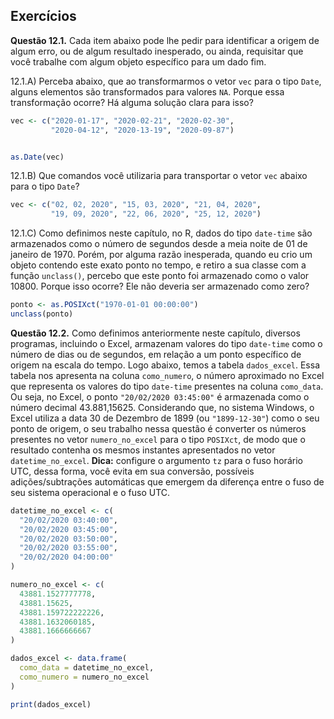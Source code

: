 


\setcounter{Exercise}{0}

## Exercícios {.unnumbered}




**Questão 12.1.** Cada item abaixo pode lhe pedir para identificar a origem de algum erro, ou de algum resultado inesperado, ou ainda, requisitar que você trabalhe com algum objeto específico para um dado fim.


12.1.A) Perceba abaixo, que ao transformarmos o vetor `vec` para o tipo `Date`, alguns elementos são transformados para valores `NA`. Porque essa transformação ocorre? Há alguma solução clara para isso?

```r
vec <- c("2020-01-17", "2020-02-21", "2020-02-30", 
         "2020-04-12", "2020-13-19", "2020-09-87")


as.Date(vec)
```



12.1.B) Que comandos você utilizaria para transportar o vetor `vec` abaixo para o tipo `Date`?

```r
vec <- c("02, 02, 2020", "15, 03, 2020", "21, 04, 2020",
         "19, 09, 2020", "22, 06, 2020", "25, 12, 2020")
```


12.1.C) Como definimos neste capítulo, no R, dados do tipo `date-time` são armazenados como o número de segundos desde a meia noite de 01 de janeiro de 1970. Porém, por alguma razão inesperada, quando eu crio um objeto contendo este exato ponto no tempo, e retiro a sua classe com a função `unclass()`, percebo que este ponto foi armazenado como o valor 10800. Porque isso ocorre? Ele não deveria ser armazenado como zero?

```r
ponto <- as.POSIXct("1970-01-01 00:00:00")
unclass(ponto)
```




**Questão 12.2.** Como definimos anteriormente neste capítulo, diversos programas, incluindo o Excel, armazenam valores do tipo `date-time` como o número de dias ou de segundos, em relação a um ponto específico de origem na escala do tempo. Logo abaixo, temos a tabela `dados_excel`. Essa tabela nos apresenta na coluna `como_numero`, o número aproximado no Excel que representa os valores do tipo `date-time` presentes na coluna `como_data`. Ou seja, no Excel, o ponto `"20/02/2020 03:45:00"` é armazenada como o número decimal 43.881,15625. Considerando que, no sistema Windows, o Excel utiliza a data 30 de Dezembro de 1899 (ou `"1899-12-30"`) como o seu ponto de origem, o seu trabalho nessa questão é converter os números presentes no vetor `numero_no_excel` para o tipo `POSIXct`, de modo que o resultado contenha os mesmos instantes apresentados no vetor `datetime_no_excel`. **Dica:** configure o argumento `tz` para o fuso horário UTC, dessa forma, você evita em sua conversão, possíveis adições/subtrações automáticas que emergem da diferença entre o fuso de seu sistema operacional e o fuso UTC.


```r
datetime_no_excel <- c(
  "20/02/2020 03:40:00",
  "20/02/2020 03:45:00",
  "20/02/2020 03:50:00",
  "20/02/2020 03:55:00",
  "20/02/2020 04:00:00"
)

numero_no_excel <- c(
  43881.1527777778,
  43881.15625,
  43881.159722222226,
  43881.1632060185, 
  43881.1666666667
)

dados_excel <- data.frame(
  como_data = datetime_no_excel,
  como_numero = numero_no_excel
)

print(dados_excel)
```


